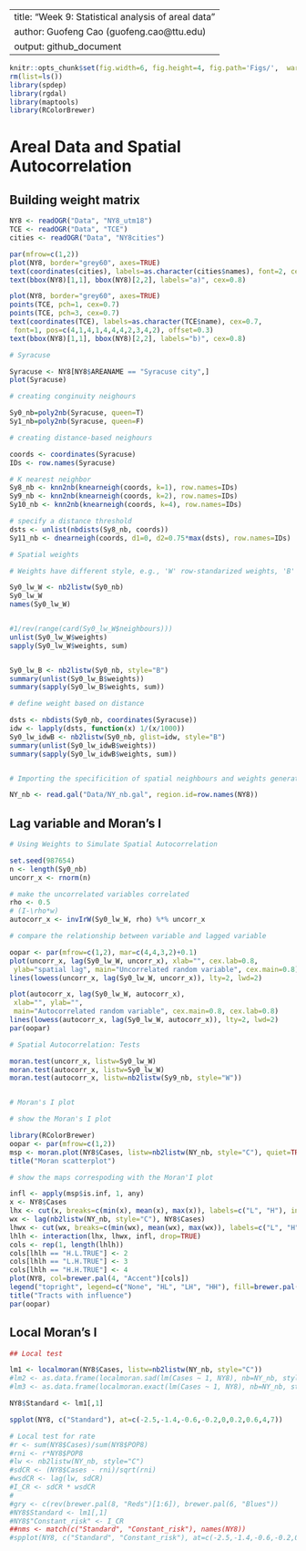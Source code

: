 
---
title: "Week 9: Statistical analysis of areal data"
author: Guofeng Cao (guofeng.cao@ttu.edu)
output: github_document
---

```r

knitr::opts_chunk$set(fig.width=6, fig.height=4, fig.path='Figs/',  warning=FALSE, message=FALSE, results='hide')
rm(list=ls())
library(spdep)
library(rgdal)
library(maptools)
library(RColorBrewer)
```

# Areal Data and Spatial Autocorrelation

## Building weight matrix 

```r

NY8 <- readOGR("Data", "NY8_utm18")
TCE <- readOGR("Data", "TCE")
cities <- readOGR("Data", "NY8cities")

par(mfrow=c(1,2))
plot(NY8, border="grey60", axes=TRUE)
text(coordinates(cities), labels=as.character(cities$names), font=2, cex=0.9)
text(bbox(NY8)[1,1], bbox(NY8)[2,2], labels="a)", cex=0.8)

plot(NY8, border="grey60", axes=TRUE)
points(TCE, pch=1, cex=0.7)
points(TCE, pch=3, cex=0.7)
text(coordinates(TCE), labels=as.character(TCE$name), cex=0.7,
 font=1, pos=c(4,1,4,1,4,4,4,2,3,4,2), offset=0.3)
text(bbox(NY8)[1,1], bbox(NY8)[2,2], labels="b)", cex=0.8)

# Syracuse 

Syracuse <- NY8[NY8$AREANAME == "Syracuse city",]
plot(Syracuse)

# creating conginuity neighours

Sy0_nb=poly2nb(Syracuse, queen=T)
Sy1_nb=poly2nb(Syracuse, queen=F)

# creating distance-based neighours

coords <- coordinates(Syracuse)
IDs <- row.names(Syracuse)

# K nearest neighbor
Sy8_nb <- knn2nb(knearneigh(coords, k=1), row.names=IDs)
Sy9_nb <- knn2nb(knearneigh(coords, k=2), row.names=IDs)
Sy10_nb <- knn2nb(knearneigh(coords, k=4), row.names=IDs)

# specify a distance threshold
dsts <- unlist(nbdists(Sy8_nb, coords))
Sy11_nb <- dnearneigh(coords, d1=0, d2=0.75*max(dsts), row.names=IDs)

# Spatial weights 

# Weights have different style, e.g., 'W' row-standarized weights, 'B' binary

Sy0_lw_W <- nb2listw(Sy0_nb)
Sy0_lw_W
names(Sy0_lw_W)


#1/rev(range(card(Sy0_lw_W$neighbours)))
unlist(Sy0_lw_W$weights)
sapply(Sy0_lw_W$weights, sum)


Sy0_lw_B <- nb2listw(Sy0_nb, style="B")
summary(unlist(Sy0_lw_B$weights))
summary(sapply(Sy0_lw_B$weights, sum))

# define weight based on distance

dsts <- nbdists(Sy0_nb, coordinates(Syracuse))
idw <- lapply(dsts, function(x) 1/(x/1000))
Sy0_lw_idwB <- nb2listw(Sy0_nb, glist=idw, style="B")
summary(unlist(Sy0_lw_idwB$weights))
summary(sapply(Sy0_lw_idwB$weights, sum))


# Importing the specificition of spatial neighbours and weights generated by GeoDa

NY_nb <- read.gal("Data/NY_nb.gal", region.id=row.names(NY8))

```

## Lag variable and Moran's I

```r

# Using Weights to Simulate Spatial Autocorrelation

set.seed(987654)
n <- length(Sy0_nb)
uncorr_x <- rnorm(n)

# make the uncorrelated variables correlated
rho <- 0.5
# (I-\rho*w)
autocorr_x <- invIrW(Sy0_lw_W, rho) %*% uncorr_x

# compare the relationship between variable and lagged variable

oopar <- par(mfrow=c(1,2), mar=c(4,4,3,2)+0.1)
plot(uncorr_x, lag(Sy0_lw_W, uncorr_x), xlab="", cex.lab=0.8,
 ylab="spatial lag", main="Uncorrelated random variable", cex.main=0.8)
lines(lowess(uncorr_x, lag(Sy0_lw_W, uncorr_x)), lty=2, lwd=2)

plot(autocorr_x, lag(Sy0_lw_W, autocorr_x),
 xlab="", ylab="",
 main="Autocorrelated random variable", cex.main=0.8, cex.lab=0.8)
lines(lowess(autocorr_x, lag(Sy0_lw_W, autocorr_x)), lty=2, lwd=2)
par(oopar)

# Spatial Autocorrelation: Tests

moran.test(uncorr_x, listw=Sy0_lw_W)
moran.test(autocorr_x, listw=Sy0_lw_W)
moran.test(autocorr_x, listw=nb2listw(Sy9_nb, style="W"))


# Moran's I plot 

# show the Moran's I plot

library(RColorBrewer)
oopar <- par(mfrow=c(1,2))
msp <- moran.plot(NY8$Cases, listw=nb2listw(NY_nb, style="C"), quiet=TRUE)
title("Moran scatterplot")

# show the maps correspoding with the Moran'I plot

infl <- apply(msp$is.inf, 1, any)
x <- NY8$Cases
lhx <- cut(x, breaks=c(min(x), mean(x), max(x)), labels=c("L", "H"), include.lowest=TRUE)
wx <- lag(nb2listw(NY_nb, style="C"), NY8$Cases)
lhwx <- cut(wx, breaks=c(min(wx), mean(wx), max(wx)), labels=c("L", "H"), include.lowest=TRUE)
lhlh <- interaction(lhx, lhwx, infl, drop=TRUE)
cols <- rep(1, length(lhlh))
cols[lhlh == "H.L.TRUE"] <- 2
cols[lhlh == "L.H.TRUE"] <- 3
cols[lhlh == "H.H.TRUE"] <- 4
plot(NY8, col=brewer.pal(4, "Accent")[cols])
legend("topright", legend=c("None", "HL", "LH", "HH"), fill=brewer.pal(4, "Accent"), bty="n", cex=0.8, y.intersp=0.8)
title("Tracts with influence")
par(oopar)
```

## Local Moran's I

```r

## Local test

lm1 <- localmoran(NY8$Cases, listw=nb2listw(NY_nb, style="C"))
#lm2 <- as.data.frame(localmoran.sad(lm(Cases ~ 1, NY8), nb=NY_nb, style="C"))
#lm3 <- as.data.frame(localmoran.exact(lm(Cases ~ 1, NY8), nb=NY_nb, style="C"))

NY8$Standard <- lm1[,1]

spplot(NY8, c("Standard"), at=c(-2.5,-1.4,-0.6,-0.2,0,0.2,0.6,4,7))

# Local test for rate
#r <- sum(NY8$Cases)/sum(NY8$POP8)
#rni <- r*NY8$POP8
#lw <- nb2listw(NY_nb, style="C")
#sdCR <- (NY8$Cases - rni)/sqrt(rni)
#wsdCR <- lag(lw, sdCR)
#I_CR <- sdCR * wsdCR
#
#gry <- c(rev(brewer.pal(8, "Reds")[1:6]), brewer.pal(6, "Blues"))
#NY8$Standard <- lm1[,1]
#NY8$"Constant_risk" <- I_CR
##nms <- match(c("Standard", "Constant_risk"), names(NY8))
#spplot(NY8, c("Standard", "Constant_risk"), at=c(-2.5,-1.4,-0.6,-0.2,0,0.2,0.6,4,7), col.regions=colorRampPalette(gry)(8))

```



